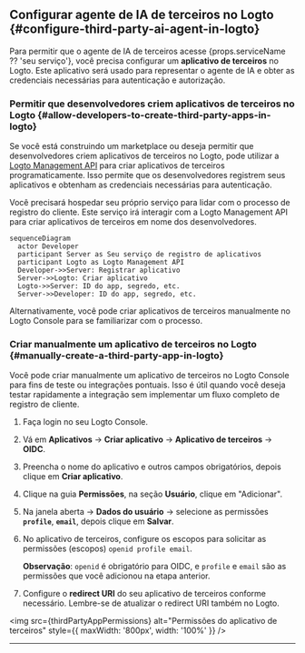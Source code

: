 
## Configurar agente de IA de terceiros no Logto \{#configure-third-party-ai-agent-in-logto}

Para permitir que o agente de IA de terceiros acesse {props.serviceName ?? 'seu serviço'}, você precisa configurar um **aplicativo de terceiros** no Logto. Este aplicativo será usado para representar o agente de IA e obter as credenciais necessárias para autenticação e autorização.

### Permitir que desenvolvedores criem aplicativos de terceiros no Logto \{#allow-developers-to-create-third-party-apps-in-logto}

Se você está construindo um marketplace ou deseja permitir que desenvolvedores criem aplicativos de terceiros no Logto, pode utilizar a [Logto Management API](/integrate-logto/interact-with-management-api) para criar aplicativos de terceiros programaticamente. Isso permite que os desenvolvedores registrem seus aplicativos e obtenham as credenciais necessárias para autenticação.

Você precisará hospedar seu próprio serviço para lidar com o processo de registro do cliente. Este serviço irá interagir com a Logto Management API para criar aplicativos de terceiros em nome dos desenvolvedores.

```mermaid
sequenceDiagram
  actor Developer
  participant Server as Seu serviço de registro de aplicativos
  participant Logto as Logto Management API
  Developer->>Server: Registrar aplicativo
  Server->>Logto: Criar aplicativo
  Logto->>Server: ID do app, segredo, etc.
  Server->>Developer: ID do app, segredo, etc.
```

Alternativamente, você pode criar aplicativos de terceiros manualmente no Logto Console para se familiarizar com o processo.

### Criar manualmente um aplicativo de terceiros no Logto \{#manually-create-a-third-party-app-in-logto}

Você pode criar manualmente um aplicativo de terceiros no Logto Console para fins de teste ou integrações pontuais. Isso é útil quando você deseja testar rapidamente a integração sem implementar um fluxo completo de registro de cliente.

1. Faça login no seu Logto Console.
2. Vá em <CloudLink to="/applications">**Aplicativos**</CloudLink> → **Criar aplicativo** → **Aplicativo de terceiros** -> **OIDC**.
3. Preencha o nome do aplicativo e outros campos obrigatórios, depois clique em **Criar aplicativo**.
4. Clique na guia **Permissões**, na seção **Usuário**, clique em "Adicionar".
5. Na janela aberta -> **Dados do usuário** -> selecione as permissões **`profile`**, **`email`**, depois clique em **Salvar**.
6. No aplicativo de terceiros, configure os escopos para solicitar as permissões (escopos) `openid profile email`.

   **Observação**: `openid` é obrigatório para OIDC, e `profile` e `email` são as permissões que você adicionou na etapa anterior.

7. Configure o **redirect URI** do seu aplicativo de terceiros conforme necessário. Lembre-se de atualizar o redirect URI também no Logto.

<img
  src={thirdPartyAppPermissions}
  alt="Permissões do aplicativo de terceiros"
  style={{ maxWidth: '800px', width: '100%' }}
/>

---

<QuickStartsReference />
